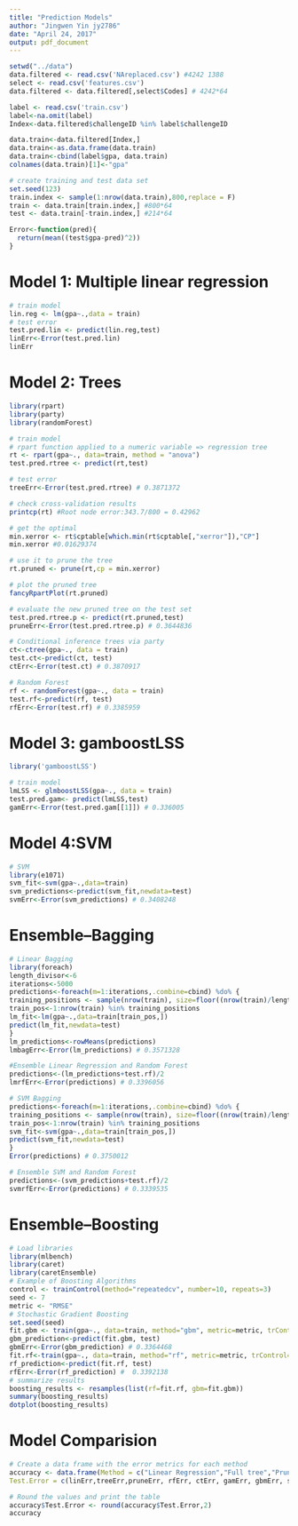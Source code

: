 ```yaml
---
title: "Prediction Models"
author: "Jingwen Yin jy2786"
date: "April 24, 2017"
output: pdf_document
---
```


```r
setwd("../data")
data.filtered <- read.csv('NAreplaced.csv') #4242 1388
select <- read.csv('features.csv')
data.filtered <- data.filtered[,select$Codes] # 4242*64

label <- read.csv('train.csv')
label<-na.omit(label)
Index<-data.filtered$challengeID %in% label$challengeID

data.train<-data.filtered[Index,]
data.train<-as.data.frame(data.train)
data.train<-cbind(label$gpa, data.train)
colnames(data.train)[1]<-"gpa"

# create training and test data set
set.seed(123)
train.index <- sample(1:nrow(data.train),800,replace = F)
train <- data.train[train.index,] #800*64
test <- data.train[-train.index,] #214*64
```
```r
Error<-function(pred){
  return(mean((test$gpa-pred)^2))
}
```


# Model 1: Multiple linear regression
```r
# train model
lin.reg <- lm(gpa~.,data = train)
# test error
test.pred.lin <- predict(lin.reg,test)
linErr<-Error(test.pred.lin)
linErr
```



# Model 2: Trees
```r
library(rpart)
library(party)
library(randomForest)

# train model
# rpart function applied to a numeric variable => regression tree
rt <- rpart(gpa~., data=train, method = "anova")
test.pred.rtree <- predict(rt,test) 

# test error
treeErr<-Error(test.pred.rtree) # 0.3871372

# check cross-validation results
printcp(rt) #Root node error:343.7/800 = 0.42962

# get the optimal
min.xerror <- rt$cptable[which.min(rt$cptable[,"xerror"]),"CP"]
min.xerror #0.01629374

# use it to prune the tree
rt.pruned <- prune(rt,cp = min.xerror) 

# plot the pruned tree
fancyRpartPlot(rt.pruned)

# evaluate the new pruned tree on the test set
test.pred.rtree.p <- predict(rt.pruned,test)
pruneErr<-Error(test.pred.rtree.p) # 0.3644836

# Conditional inference trees via party
ct<-ctree(gpa~., data = train)
test.ct<-predict(ct, test)
ctErr<-Error(test.ct) # 0.3870917

# Random Forest
rf <- randomForest(gpa~., data = train)
test.rf<-predict(rf, test)
rfErr<-Error(test.rf) # 0.3385959
```



# Model 3: gamboostLSS
```r
library('gamboostLSS')

# train model
lmLSS <- glmboostLSS(gpa~., data = train)
test.pred.gam<- predict(lmLSS,test)
gamErr<-Error(test.pred.gam[[1]]) # 0.336005
```


# Model 4:SVM
```r
# SVM
library(e1071)
svm_fit<-svm(gpa~.,data=train)
svm_predictions<-predict(svm_fit,newdata=test)
svmErr<-Error(svm_predictions) # 0.3408248
```

# Ensemble--Bagging
```r
# Linear Bagging
library(foreach)
length_divisor<-6
iterations<-5000
predictions<-foreach(m=1:iterations,.combine=cbind) %do% {
training_positions <- sample(nrow(train), size=floor((nrow(train)/length_divisor)))
train_pos<-1:nrow(train) %in% training_positions
lm_fit<-lm(gpa~.,data=train[train_pos,])
predict(lm_fit,newdata=test)
}
lm_predictions<-rowMeans(predictions)
lmbagErr<-Error(lm_predictions) # 0.3571328

#Ensemble Linear Regression and Random Forest
predictions<-(lm_predictions+test.rf)/2
lmrfErr<-Error(predictions) # 0.3396056
```
```r
# SVM Bagging
predictions<-foreach(m=1:iterations,.combine=cbind) %do% {
training_positions <- sample(nrow(train), size=floor((nrow(train)/length_divisor)))
train_pos<-1:nrow(train) %in% training_positions
svm_fit<-svm(gpa~.,data=train[train_pos,])
predict(svm_fit,newdata=test)
}
Error(predictions) # 0.3750012

# Ensemble SVM and Random Forest
predictions<-(svm_predictions+test.rf)/2
svmrfErr<-Error(predictions) # 0.3339535
```


# Ensemble--Boosting
```r
# Load libraries
library(mlbench)
library(caret)
library(caretEnsemble)
# Example of Boosting Algorithms
control <- trainControl(method="repeatedcv", number=10, repeats=3)
seed <- 7
metric <- "RMSE"
# Stochastic Gradient Boosting
set.seed(seed)
fit.gbm <- train(gpa~., data=train, method="gbm", metric=metric, trControl=control, verbose=FALSE)
gbm_prediction<-predict(fit.gbm, test)
gbmErr<-Error(gbm_prediction) # 0.3364468
fit.rf<-train(gpa~., data=train, method="rf", metric=metric, trControl=control, verbose=FALSE)
rf_prediction<-predict(fit.rf, test)
rfErr<-Error(rf_prediction) #  0.3392138
# summarize results
boosting_results <- resamples(list(rf=fit.rf, gbm=fit.gbm))
summary(boosting_results)
dotplot(boosting_results)
```


# Model Comparision
```r
# Create a data frame with the error metrics for each method
accuracy <- data.frame(Method = c("Linear Regression","Full tree","Pruned tree","Random Forest", "Conditional inference trees", 'gamboostLSS', "Gradient Boosting", "Support Vector Machine", "LM+RF", "SVM+RF"),
Test.Error = c(linErr,treeErr,pruneErr, rfErr, ctErr, gamErr, gbmErr, svmErr, lmrfErr, svmrfErr))

# Round the values and print the table
accuracy$Test.Error <- round(accuracy$Test.Error,2)
accuracy
```